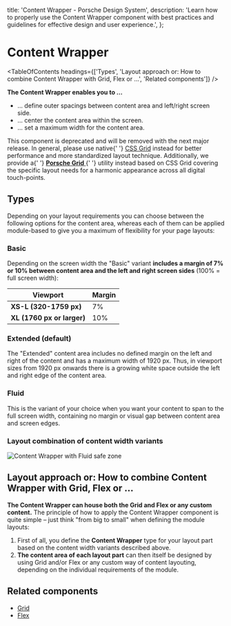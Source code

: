 
  title: 'Content Wrapper - Porsche Design System',
  description:
    'Learn how to properly use the Content Wrapper component with best practices and guidelines for effective design and user experience.',
};

# Content Wrapper <ComponentStatus tagName="p-content-wrapper"></ComponentStatus>

<TableOfContents
  headings={['Types', 'Layout approach or: How to combine Content Wrapper with Grid, Flex or …', 'Related components']}
/>

**The Content Wrapper enables you to …**

- … define outer spacings between content area and left/right screen side.
- … center the content area within the screen.
- … set a maximum width for the content area.

<Notification heading="Deprecation hint" heading-tag="h2" state="error">
  This component is deprecated and will be removed with the next major release. In general, please use native{' '}
  <a href="https://css-tricks.com/snippets/css/complete-guide-grid">CSS Grid</a> instead for better performance and more
  standardized layout technique. Additionally, we provide a{' '}
  <a href="styles/grid/">
    <b>Porsche Grid</b>
  </a>{' '}
  utility instead based on CSS Grid covering the specific layout needs for a harmonic appearance across all digital
  touch-points.
</Notification>

## Types

Depending on your layout requirements you can choose between the following options for the content area, whereas each of
them can be applied module-based to give you a maximum of flexibility for your page layouts:

### Basic

Depending on the screen width the "Basic" variant **includes a margin of 7% or 10% between content area and the left and
right screen sides** (100% = full screen width):

| **Viewport**               | **Margin** |
| -------------------------- | ---------- |
| **XS-L (320-1759 px)**     | 7%         |
| **XL (1760 px or larger)** | 10%        |

### Extended (default)

The "Extended" content area includes no defined margin on the left and right of the content and has a maximum width of
1920 px. Thus, in viewport sizes from 1920 px onwards there is a growing white space outside the left and right edge of
the content area.

### Fluid

This is the variant of your choice when you want your content to span to the full screen width, containing no margin or
visual gap between content area and screen edges.

### Layout combination of content width variants

![Content Wrapper with Fluid safe zone](assets/content-wrapper-width-variants.png)

## Layout approach or: How to combine Content Wrapper with Grid, Flex or …

**The Content Wrapper can house both the Grid and Flex or any custom content.** The principle of how to apply the
Content Wrapper component is quite simple – just think "from big to small" when defining the module layouts:

1. First of all, you define the **Content Wrapper** type for your layout part based on the content width variants
   described above.
2. **The content area of each layout part** can then itself be designed by using Grid and/or Flex or any custom way of
   content layouting, depending on the individual requirements of the module.

## Related components

- [Grid](/components/grid)
- [Flex](/components/flex)
